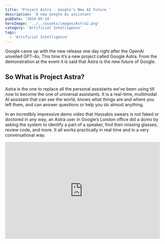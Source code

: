 ```yaml
---
title: 'Project Astra - Google’s New AI Future '
description: 'A new Google Ai assistant'
pubDate: '2024-05-14'
heroImage: '../../assets/images/Astra2.png'
category: 'Artificial Intelligence'
tags:
  - 'Artificial Intelligence'
---
```


Google came up with the new release one day right after the OpenAi unveiled GPT-4o, This time it’s a new project called Google Astra. From the demonstration at the event it is said that Astra is the new future of Google.

## So What is Project Astra?

Astra is the one to replace all the personal assistants we’ve been using till now to become the one of universal assistants. It is a real-time, multimodal AI assistant that can see the world, knows what things are and where you left them, and can answer questions or help you do almost anything.

In an incredibly impressive demo video that Hassabis swears is not faked or doctored in any way, an Astra user in Google’s London office did a domo by asking the system to identify a part of a speaker, find their missing glasses, review code, and more. It all works practically in real time and in a very conversational way.

<iframe
	width='100%'
	height='315'
	src='https://www.youtube.com/embed/nXVvvRhiGjI?si=bXhwqk33Z5JxpjsS'
	title='YouTube video player'
	frameBorder='0'
	allow='accelerometer; autoplay; clipboard-write; encrypted-media; gyroscope; picture-in-picture; web-share'
	referrerPolicy='strict-origin-when-cross-origin'
	allowFullScreen
/>

In one demo the user pointed the camera out and asked the question about “What neighborhood do you
think I’m in?” and the Ai system is able to identify and answer that question with the right
address.

People will be able to use Astra through their smartphones and possibly desktop computers, but the company is exploring other options too, such as embedding it into smart glasses or other devices, Oriol Vinyals.

And for it does not stop right there as Google unveiled not only Astra, but rather multiple releases such as new features done with Gemini and project Veo (Generate video from text prompt).

## Opinion

Tech companies are in the competition to become the best in Artificial Intelligence, to take the title of AI supremacy. But so to say It’s quite impressive that all this could even be possible, over the course of understanding, training and developing throughout the years it came down to this and it won’t stop right there but expands much more to in future.

It is amazing that google is growing in a developing phase not only in the backend fast pacing model itself but in front of user experience too. We all know it takes a large amount of resources to make it work so seamlessly. But Google and OpenAi are pulling strings with the help of Search results and large data collection from billions of users to make this work. It is not possible without data collection, that’s the one thing small Ai companies thrive to do so.

Looking at this I remember Nathan from the movie Ex Machina, Where he develops Ava, a superficial humanoid Ai agent with the data from billions of users. On watching the demonstration today I remember that movie of how this is possible and thought about the evolution we need.
